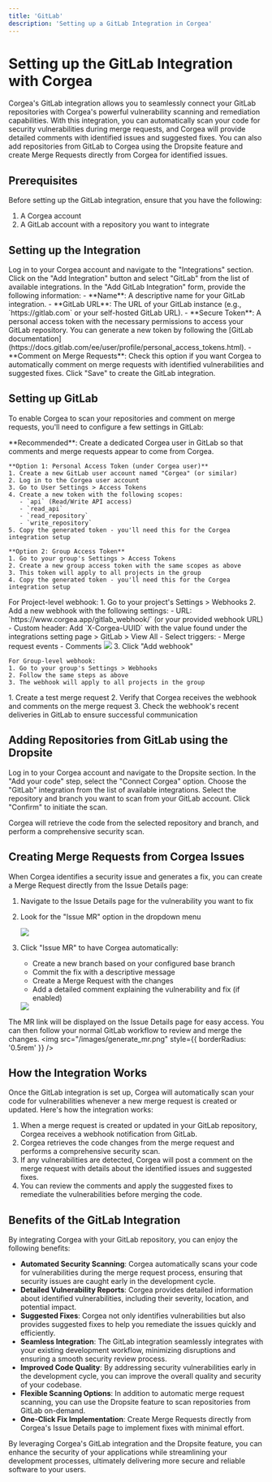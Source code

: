 ```yaml
---
title: 'GitLab'
description: 'Setting up a GitLab Integration in Corgea'
---
```


# Setting up the GitLab Integration with Corgea

Corgea's GitLab integration allows you to seamlessly connect your GitLab repositories with Corgea's powerful vulnerability scanning and remediation capabilities. With this integration, you can automatically scan your code for security vulnerabilities during merge requests, and Corgea will provide detailed comments with identified issues and suggested fixes. You can also add repositories from GitLab to Corgea using the Dropsite feature and create Merge Requests directly from Corgea for identified issues.

## Prerequisites

Before setting up the GitLab integration, ensure that you have the following:

1. A Corgea account
2. A GitLab account with a repository you want to integrate

## Setting up the Integration

<Steps>
  <Step title="Access Integrations">
    Log in to your Corgea account and navigate to the "Integrations" section.
  </Step>
  <Step title="Add GitLab Integration">
    Click on the "Add Integration" button and select "GitLab" from the list of available integrations.
  </Step>
  <Step title="Configure Integration">
    In the "Add GitLab Integration" form, provide the following information:
    - **Name**: A descriptive name for your GitLab integration.
    - **GitLab URL**: The URL of your GitLab instance (e.g., `https://gitlab.com` or your self-hosted GitLab URL).
    - **Secure Token**: A personal access token with the necessary permissions to access your GitLab repository. You can generate a new token by following the [GitLab documentation](https://docs.gitlab.com/ee/user/profile/personal_access_tokens.html).
    - **Comment on Merge Requests**: Check this option if you want Corgea to automatically comment on merge requests with identified vulnerabilities and suggested fixes.
  </Step>
  <Step title="Save Configuration">
    Click "Save" to create the GitLab integration.
  </Step>
</Steps>

## Setting up GitLab

To enable Corgea to scan your repositories and comment on merge requests, you'll need to configure a few settings in GitLab:

<Steps>
  <Step title="Create Access Token">
    **Recommended**: Create a dedicated Corgea user in GitLab so that comments and merge requests appear to come from Corgea.

    **Option 1: Personal Access Token (under Corgea user)**
    1. Create a new GitLab user account named "Corgea" (or similar)
    2. Log in to the Corgea user account
    3. Go to User Settings > Access Tokens
    4. Create a new token with the following scopes:
       - `api` (Read/Write API access)
       - `read_api` 
       - `read_repository`
       - `write_repository`
    5. Copy the generated token - you'll need this for the Corgea integration setup

    **Option 2: Group Access Token**
    1. Go to your group's Settings > Access Tokens
    2. Create a new group access token with the same scopes as above
    3. This token will apply to all projects in the group
    4. Copy the generated token - you'll need this for the Corgea integration setup
  </Step>
  <Step title="Configure Webhook">
    For Project-level webhook:
    1. Go to your project's Settings > Webhooks
    2. Add a new webhook with the following settings:
       - URL: `https://www.corgea.app/gitlab_webhook/` (or your provided webhook URL)
       - Custom header: Add `X-Corgea-UUID` with the value found under the integrations setting page > GitLab > View All
       - Select triggers:
         - Merge request events
         - Comments
    <img src="/images/gitlab_webhook_config.png" style={{ borderRadius: '0.5rem' }} />
    3. Click "Add webhook"

    For Group-level webhook:
    1. Go to your group's Settings > Webhooks
    2. Follow the same steps as above
    3. The webhook will apply to all projects in the group
  </Step>
  <Step title="Verify Configuration">
    1. Create a test merge request
    2. Verify that Corgea receives the webhook and comments on the merge request
    3. Check the webhook's recent deliveries in GitLab to ensure successful communication
  </Step>
</Steps>

## Adding Repositories from GitLab using the Dropsite

<Steps>
  <Step title="Access Dropsite">
    Log in to your Corgea account and navigate to the Dropsite section.
  </Step>
  <Step title="Select Connection Method">
    In the "Add your code" step, select the "Connect Corgea" option.
  </Step>
  <Step title="Choose GitLab">
    Choose the "GitLab" integration from the list of available integrations.
  </Step>
  <Step title="Select Repository">
    Select the repository and branch you want to scan from your GitLab account.
  </Step>
  <Step title="Initiate Scan">
    Click "Confirm" to initiate the scan.
  </Step>
</Steps>

Corgea will retrieve the code from the selected repository and branch, and perform a comprehensive security scan.

## Creating Merge Requests from Corgea Issues

When Corgea identifies a security issue and generates a fix, you can create a Merge Request directly from the Issue Details page:

1. Navigate to the Issue Details page for the vulnerability you want to fix
2. Look for the "Issue MR" option in the dropdown menu
    <Frame>
      <img src="/images/issue_mr.png" style={{ borderRadius: '0.5rem' }} />
    </Frame>
3. Click "Issue MR" to have Corgea automatically:
   - Create a new branch based on your configured base branch
   - Commit the fix with a descriptive message
   - Create a Merge Request with the changes
   - Add a detailed comment explaining the vulnerability and fix (if enabled)

    <Frame>
      <img src="/images/view_mr.png" style={{ borderRadius: '0.5rem' }} />
    </Frame>

The MR link will be displayed on the Issue Details page for easy access. You can then follow your normal GitLab workflow to review and merge the changes.
    <Frame>
      <img src="/images/generate_mr.png" style={{ borderRadius: '0.5rem' }} />
    </Frame>

## How the Integration Works

Once the GitLab integration is set up, Corgea will automatically scan your code for vulnerabilities whenever a new merge request is created or updated. Here's how the integration works:

1. When a merge request is created or updated in your GitLab repository, Corgea receives a webhook notification from GitLab.
2. Corgea retrieves the code changes from the merge request and performs a comprehensive security scan.
3. If any vulnerabilities are detected, Corgea will post a comment on the merge request with details about the identified issues and suggested fixes.
4. You can review the comments and apply the suggested fixes to remediate the vulnerabilities before merging the code.

## Benefits of the GitLab Integration

By integrating Corgea with your GitLab repository, you can enjoy the following benefits:

- **Automated Security Scanning**: Corgea automatically scans your code for vulnerabilities during the merge request process, ensuring that security issues are caught early in the development cycle.
- **Detailed Vulnerability Reports**: Corgea provides detailed information about identified vulnerabilities, including their severity, location, and potential impact.
- **Suggested Fixes**: Corgea not only identifies vulnerabilities but also provides suggested fixes to help you remediate the issues quickly and efficiently.
- **Seamless Integration**: The GitLab integration seamlessly integrates with your existing development workflow, minimizing disruptions and ensuring a smooth security review process.
- **Improved Code Quality**: By addressing security vulnerabilities early in the development cycle, you can improve the overall quality and security of your codebase.
- **Flexible Scanning Options**: In addition to automatic merge request scanning, you can use the Dropsite feature to scan repositories from GitLab on-demand.
- **One-Click Fix Implementation**: Create Merge Requests directly from Corgea's Issue Details page to implement fixes with minimal effort.

By leveraging Corgea's GitLab integration and the Dropsite feature, you can enhance the security of your applications while streamlining your development processes, ultimately delivering more secure and reliable software to your users.